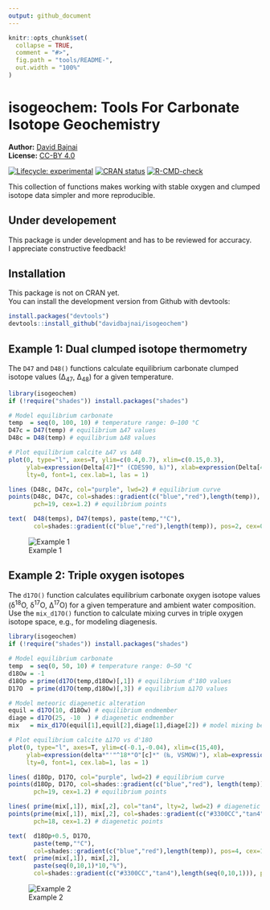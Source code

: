 ```yaml
---
output: github_document
---
```


<!-- README.md is generated from README.Rmd. Please edit that file -->

```r
knitr::opts_chunk$set(
  collapse = TRUE,
  comment = "#>",
  fig.path = "tools/README-",
  out.width = "100%"
)
```

# isogeochem: Tools For Carbonate Isotope Geochemistry

**Author:** [David Bajnai](https://www.davidbajnai.eu/)<br/>
**License:** [CC-BY 4.0](https://creativecommons.org/licenses/by/4.0/)

<!-- badges: start -->
[![Lifecycle: experimental](https://img.shields.io/badge/lifecycle-experimental-orange.svg)](https://lifecycle.r-lib.org/articles/stages.html#experimental)
[![CRAN status](https://www.r-pkg.org/badges/version/isogeochem)](https://CRAN.R-project.org/package=isogeochem)
[![R-CMD-check](https://github.com/davidbajnai/isogeochem/workflows/R-CMD-check/badge.svg)](https://github.com/davidbajnai/isogeochem/actions)
<!-- badges: end -->

This collection of functions makes working with stable oxygen and clumped isotope data simpler and more reproducible.

## Under developement

This package is under development and has to be reviewed for accuracy.<br/>
I appreciate constructive feedback!

## Installation

This package is not on CRAN yet.<br/>
You can install the development version from Github with devtools:

``` r
install.packages("devtools")
devtools::install_github("davidbajnai/isogeochem")
```

## Example 1: Dual clumped isotope thermometry

The `D47` and `D48()` functions calculate equilibrium carbonate clumped isotope values (∆<sub>47</sub>, ∆<sub>48</sub>) for a given temperature.

``` r
library(isogeochem)
if (!require("shades")) install.packages("shades")

# Model equilibrium carbonate
temp  = seq(0, 100, 10) # temperature range: 0—100 °C
D47c = D47(temp) # equilibrium ∆47 values
D48c = D48(temp) # equilibrium ∆48 values

# Plot equilibrium calcite ∆47 vs ∆48
plot(0, type="l", axes=T, ylim=c(0.4,0.7), xlim=c(0.15,0.3),
     ylab=expression(Delta[47]*" (CDES90, ‰)"), xlab=expression(Delta[48]*" (CDES90, ‰)"),
     lty=0, font=1, cex.lab=1, las = 1)

lines (D48c, D47c, col="purple", lwd=2) # equilibrium curve
points(D48c, D47c, col=shades::gradient(c("blue","red"),length(temp)),
       pch=19, cex=1.2) # equilibrium points

text(  D48(temps), D47(temps), paste(temp,"°C"), 
       col=shades::gradient(c("blue","red"),length(temp)), pos=2, cex=0.8)
```
![Example 1](tools/README-example1.png)

## Example 2: Triple oxygen isotopes

The `d17O()` function calculates equilibrium carbonate oxygen isotope values (δ<sup>18</sup>O, δ<sup>17</sup>O, ∆<sup>17</sup>O) for a given temperature and ambient water composition. Use the `mix_d17O()` function to calculate mixing curves in triple oxygen isotope space, e.g., for modeling diagenesis.

``` r
library(isogeochem)
if (!require("shades")) install.packages("shades")

# Model equilibrium carbonate
temp  = seq(0, 50, 10) # temperature range: 0—50 °C
d18Ow = -1
d18Op = prime(d17O(temp,d18Ow)[,1]) # equilibrium d'18O values
D17O  = prime(d17O(temp,d18Ow)[,3]) # equilibrium ∆17O values

# Model meteoric diagenetic alteration
equil = d17O(10, d18Ow) # equilibrium endmember
diage = d17O(25, -10  ) # diagenetic endmember
mix   = mix_d17O(equil[1],equil[2],diage[1],diage[2]) # model mixing between the endmembers

# Plot equilibrium calcite ∆17O vs d'18O
plot(0, type="l", axes=T, ylim=c(-0.1,-0.04), xlim=c(15,40),
     ylab=expression(delta*"'"^18*"O"[c]*" (‰, VSMOW)"), xlab=expression(Delta^17*"O (‰, VSMOW)"),
     lty=0, font=1, cex.lab=1, las = 1)

lines( d18Op, D17O, col="purple", lwd=2) # equilibrium curve
points(d18Op, D17O, col=shades::gradient(c("blue","red"), length(temp)),
       pch=19, cex=1.2) # equilibrium points

lines( prime(mix[,1]), mix[,2], col="tan4", lty=2, lwd=2) # diagenetic curve
points(prime(mix[,1]), mix[,2], col=shades::gradient(c("#3300CC","tan4"),length(seq(0,10,1))),
       pch=18, cex=1.2) # diagenetic points

text(  d18Op+0.5, D17O,
       paste(temp,"°C"),
       col=shades::gradient(c("blue","red"),length(temp)), pos=4, cex=1)
text(  prime(mix[,1]), mix[,2],
       paste(seq(0,10,1)*10,"%"),
       col=shades::gradient(c("#3300CC","tan4"),length(seq(0,10,1))), pos=1, cex=0.5)
```
![Example 2](tools/README-example2.png)
